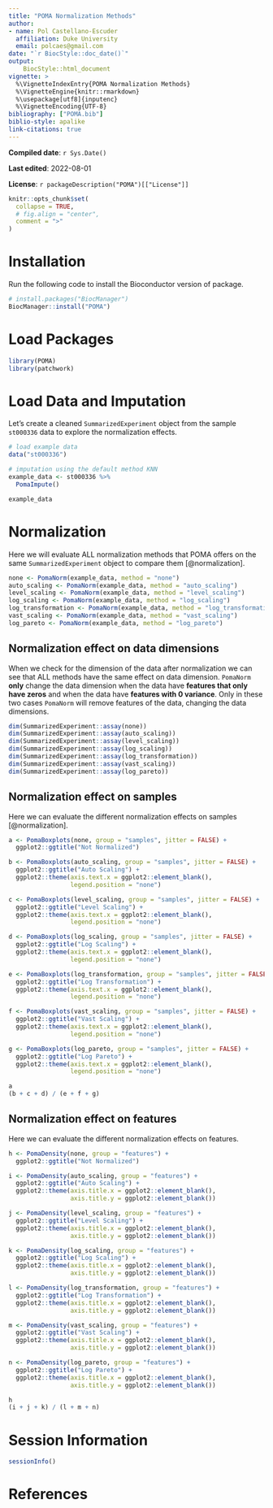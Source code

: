 ```yaml
---
title: "POMA Normalization Methods"
author: 
- name: Pol Castellano-Escuder
  affiliation: Duke University
  email: polcaes@gmail.com
date: "`r BiocStyle::doc_date()`"
output: 
    BiocStyle::html_document
vignette: >
  %\VignetteIndexEntry{POMA Normalization Methods}
  %\VignetteEngine{knitr::rmarkdown}
  %\usepackage[utf8]{inputenc}
  %\VignetteEncoding{UTF-8}
bibliography: ["POMA.bib"]
biblio-style: apalike
link-citations: true
---
```


**Compiled date**: `r Sys.Date()`

**Last edited**: 2022-08-01

**License**: `r packageDescription("POMA")[["License"]]`

```r
knitr::opts_chunk$set(
  collapse = TRUE,
  # fig.align = "center",
  comment = ">"
)
```

# Installation

Run the following code to install the Bioconductor version of package.        

```r
# install.packages("BiocManager")
BiocManager::install("POMA")
```

# Load Packages

```r
library(POMA)
library(patchwork)
```

# Load Data and Imputation

Let's create a cleaned `SummarizedExperiment` object from the sample `st000336` data to explore the normalization effects.  

```r
# load example data
data("st000336")

# imputation using the default method KNN
example_data <- st000336 %>% 
  PomaImpute()

example_data
```

# Normalization

Here we will evaluate ALL normalization methods that POMA offers on the same `SummarizedExperiment` object to compare them [@normalization].  

```r
none <- PomaNorm(example_data, method = "none")
auto_scaling <- PomaNorm(example_data, method = "auto_scaling")
level_scaling <- PomaNorm(example_data, method = "level_scaling")
log_scaling <- PomaNorm(example_data, method = "log_scaling")
log_transformation <- PomaNorm(example_data, method = "log_transformation")
vast_scaling <- PomaNorm(example_data, method = "vast_scaling")
log_pareto <- PomaNorm(example_data, method = "log_pareto")
```

## Normalization effect on data dimensions

When we check for the dimension of the data after normalization we can see that ALL methods have the same effect on data dimension. `PomaNorm` **only** change the data dimension when the data have **features that only have zeros** and when the data have **features with 0 variance**. Only in these two cases `PomaNorm` will remove features of the data, changing the data dimensions.   

```r
dim(SummarizedExperiment::assay(none))
dim(SummarizedExperiment::assay(auto_scaling))
dim(SummarizedExperiment::assay(level_scaling))
dim(SummarizedExperiment::assay(log_scaling))
dim(SummarizedExperiment::assay(log_transformation))
dim(SummarizedExperiment::assay(vast_scaling))
dim(SummarizedExperiment::assay(log_pareto))
```

## Normalization effect on samples

Here we can evaluate the different normalization effects on samples [@normalization].   

```r
a <- PomaBoxplots(none, group = "samples", jitter = FALSE) +
  ggplot2::ggtitle("Not Normalized")

b <- PomaBoxplots(auto_scaling, group = "samples", jitter = FALSE) +
  ggplot2::ggtitle("Auto Scaling") +
  ggplot2::theme(axis.text.x = ggplot2::element_blank(),
                 legend.position = "none")

c <- PomaBoxplots(level_scaling, group = "samples", jitter = FALSE) +
  ggplot2::ggtitle("Level Scaling") +
  ggplot2::theme(axis.text.x = ggplot2::element_blank(),
                 legend.position = "none")

d <- PomaBoxplots(log_scaling, group = "samples", jitter = FALSE) +
  ggplot2::ggtitle("Log Scaling") +
  ggplot2::theme(axis.text.x = ggplot2::element_blank(),
                 legend.position = "none")

e <- PomaBoxplots(log_transformation, group = "samples", jitter = FALSE) +
  ggplot2::ggtitle("Log Transformation") +
  ggplot2::theme(axis.text.x = ggplot2::element_blank(),
                 legend.position = "none")

f <- PomaBoxplots(vast_scaling, group = "samples", jitter = FALSE) +
  ggplot2::ggtitle("Vast Scaling") +
  ggplot2::theme(axis.text.x = ggplot2::element_blank(),
                 legend.position = "none")

g <- PomaBoxplots(log_pareto, group = "samples", jitter = FALSE) +
  ggplot2::ggtitle("Log Pareto") +
  ggplot2::theme(axis.text.x = ggplot2::element_blank(),
                 legend.position = "none")

a  
(b + c + d) / (e + f + g)
```

## Normalization effect on features

Here we can evaluate the different normalization effects on features.   

```r
h <- PomaDensity(none, group = "features") +
  ggplot2::ggtitle("Not Normalized")

i <- PomaDensity(auto_scaling, group = "features") +
  ggplot2::ggtitle("Auto Scaling") +
  ggplot2::theme(axis.title.x = ggplot2::element_blank(),
                 axis.title.y = ggplot2::element_blank())

j <- PomaDensity(level_scaling, group = "features") +
  ggplot2::ggtitle("Level Scaling") +
  ggplot2::theme(axis.title.x = ggplot2::element_blank(),
                 axis.title.y = ggplot2::element_blank())

k <- PomaDensity(log_scaling, group = "features") +
  ggplot2::ggtitle("Log Scaling") +
  ggplot2::theme(axis.title.x = ggplot2::element_blank(),
                 axis.title.y = ggplot2::element_blank())

l <- PomaDensity(log_transformation, group = "features") +
  ggplot2::ggtitle("Log Transformation") +
  ggplot2::theme(axis.title.x = ggplot2::element_blank(),
                 axis.title.y = ggplot2::element_blank())

m <- PomaDensity(vast_scaling, group = "features") +
  ggplot2::ggtitle("Vast Scaling") +
  ggplot2::theme(axis.title.x = ggplot2::element_blank(),
                 axis.title.y = ggplot2::element_blank())

n <- PomaDensity(log_pareto, group = "features") +
  ggplot2::ggtitle("Log Pareto") +
  ggplot2::theme(axis.title.x = ggplot2::element_blank(),
                 axis.title.y = ggplot2::element_blank())

h  
(i + j + k) / (l + m + n)
```

# Session Information

```r
sessionInfo()
```

# References

